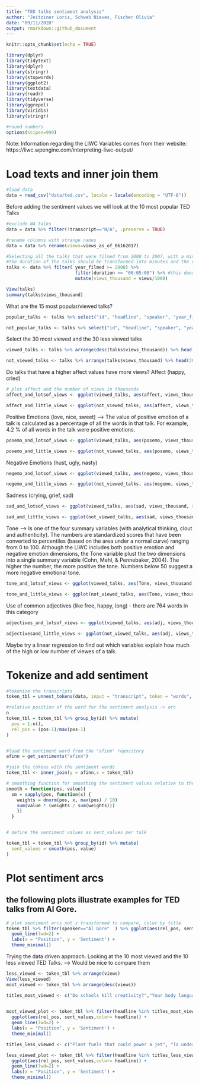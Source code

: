 ```yaml
---
title: "TED talks sentiment analysis"
author: "Jeitziner Loris, Schwab Nieves, Fischer Olivia"
date: "09/11/2020"
output: rmarkdown::github_document
---
```


```r
knitr::opts_chunk$set(echo = TRUE)

library(dplyr)
library(tidytext)
library(dplyr)
library(stringr)
library(stopwords)
library(ggplot2)
library(textdata)
library(readr)
library(tidyverse)
library(ggrepel) 
library(viridis)
library(stringr) 

#round numbers
options(scipen=999)

```

Note: Information regarding the LIWC Variables comes from their website: https://liwc.wpengine.com/interpreting-liwc-output/


# Load texts and inner join them

```r
#load data
data = read_csv("data/ted.csv", locale = locale(encoding = "UTF-8"))

```

Before adding the sentiment values we will look at the 10 most popular TED Talks 
```r
#exclude NA talks
data = data %>% filter(!transcript=="N/A", .preserve = TRUE)

#rename columns with strange names
data = data %>% rename(views=views_as_of_06162017)

#Selecting all the talks that were filmed from 2000 to 2007, with a minimal duration of 5 minutes 
#the duration of the talks should be transformed into minutes and the views into views per million 
talks <- data %>% filter( year_filmed >= 2000) %>% 
                          filter(duration >= "00:05:00") %>% #this doesn't seem to work...I wanted to exclude all the talks that were less than 5 minutes 
                          mutate(views_thousand = views/1000)

View(talks)
summary(talks$views_thousand)
```


What are the 15 most popular/viewed talks? 
```r
popular_talks <- talks %>% select("id", "headline", "speaker", "year_filmed", "duration") %>% arrange(desc(talks$views_thousand)) %>% head(15)

not_popular_talks <- talks %>% select("id", "headline", "speaker", "year_filmed", "duration") %>% arrange(talks$views_thousand) %>% head(15)

```

Select the 30 most viewed and the 30 less viewed talks 
```r
viewed_talks <- talks %>% arrange(desc(talks$views_thousand)) %>% head(30)

not_viewed_talks <- talks %>% arrange(talks$views_thousand) %>% head(30)
```

Do talks that have a higher affect values have more views? 
Affect (happy, cried)
```r
# plot affect and the number of views in thousands 
affect_and_lotsof_views <- ggplot(viewed_talks, aes(affect, views_thousand, size=views))+ geom_point(alpha=0.6)+  labs(x="Affect",y="Views (in thousands)",title="Do affective talks have more views?")+ theme_bw() 

affect_and_little_views <- ggplot(not_viewed_talks, aes(affect, views_thousand, size=views,col= views))+ geom_point(alpha=0.6)+  labs(x="Affect",y="Views (in thousands) ",title="Do affective talks have less views?")+ theme_bw() 
```

Positive Emotions (love, nice, sweet) --> The value of positive emotion of a talk is calculated as a percentage of all the words in that talk. For example, 4.2 % of all words in the talk were positive emotions. 
```r
posemo_and_lotsof_views <- ggplot(viewed_talks, aes(posemo, views_thousand, size=views,col= views))+ geom_point(alpha=0.6)+  labs(x="Positive Emotions",y="Views (in thousands) ",title="Do talks with positive emotions have more views?")+ theme_bw() 

posemo_and_little_views <- ggplot(not_viewed_talks, aes(posemo, views_thousand, size=views,col= views))+ geom_point(alpha=0.6)+  labs(x="Positive Emotions",y="Views (in thousands) ",title="Do talks positive emotions have less views?")+ theme_bw() 
``` 

Negative Emotions (hust, ugly, nasty)
```r
negemo_and_lotsof_views <- ggplot(viewed_talks, aes(negemo, views_thousand, size=views,col= views))+ geom_point(alpha=0.6)+  labs(x="Negative Emotions",y="Views (in thousands) ",title="Do talks with negative emotions have more views?")+ theme_bw() 

negemo_and_little_views <- ggplot(not_viewed_talks, aes(negemo, views_thousand, size=views,col= views))+ geom_point(alpha=0.6)+  labs(x="Negative Emotions",y="Views (in thousands) ",title="Do talks negative emotions have less views?")+ theme_bw() 
```   

Sadness (crying, grief, sad)
```r
sad_and_lotsof_views <- ggplot(viewed_talks, aes(sad, views_thousand, size=views,col= views))+ geom_point(alpha=0.6)+  labs(x="Sadness",y="Views (in thousands) ",title="Do sad talks have more views?")+ theme_bw() 

sad_and_little_views <- ggplot(not_viewed_talks, aes(sad, views_thousand, size=views,col= views))+ geom_point(alpha=0.6)+  labs(x="Sadness",y="Views (in thousands) ",title="Do sad talks have less views?")+ theme_bw() 
```  

Tone --> Is one of the four summary variables (with analytical thinking, clout and authenticity). The numbers are standardized scores that have been converted to percentiles (based on the area under a normal curve) ranging from 0 to 100. Although the LIWC includes both positive emotion and negative emotion dimensions, the Tone variable plust the two dimensions into a single summary variable (Cohn, Mehl, & Pennebaker, 2004). The higher the number, the more positive the tone. Numbers below 50 suggest a more negative emotional tone. 
```r
tone_and_lotsof_views <- ggplot(viewed_talks, aes(Tone, views_thousand, size=views,col= views))+ geom_point(alpha=0.6)+  labs(x="Tone",y="Views (in thousands) ",title="Do the views depend on the tone of the talk?")+ theme_bw() 

tone_and_little_views <- ggplot(not_viewed_talks, aes(Tone, views_thousand, size=views,col= views))+ geom_point(alpha=0.6)+  labs(x="Tone",y="Views (in thousands) ",title="Do the views depend on the tone of the talk?")+ theme_bw() 
```  

Use of common adjectives (like free, happy, long) - there are 764 words in this category 
```r
adjectives_and_lotsof_views <- ggplot(viewed_talks, aes(adj, views_thousand, size=views,col= views))+ geom_point(alpha=0.6)+  labs(x="Adjectives",y="Views (in thousands) ",title="Do the views depend on the use of common adjectives of a talk?")+ theme_bw() 

adjectivesand_little_views <- ggplot(not_viewed_talks, aes(adj, views_thousand, size=views,col= views))+ geom_point(alpha=0.6)+  labs(x="Adjectives",y="Views (in thousands) ",title="Do the views depend on the use of common adjectives of a talk?")+ theme_bw() 
```  

Maybe try a linear regression to find out which variables explain how much of the high or low number of viewes of a talk. 



# Tokenize and add sentiment

```r

#tokenize the transcripts 
token_tbl = unnest_tokens(data, input = "transcript", token = "words", to_lower = TRUE, output = "word")

#relative position of the word for the sentiment analysis -> arc
n
token_tbl = token_tbl %>% group_by(id) %>% mutate(
  pos = 1:n(),
  rel_pos = (pos-1)/max(pos-1)
)


#load the sentiment word from the "afinn" repository
afinn = get_sentiments("afinn")

#join the tokens with the sentiment words
token_tbl <- inner_join(y = afinn,x = token_tbl)


```

```r
# smoothing function for smoothing the sentiment values relative to the position
smooth = function(pos, value){ 
  sm = sapply(pos, function(x) {
    weights = dnorm(pos, x, max(pos) / 10)
    sum(value * (weights / sum(weights)))
    })
  }


# define the sentiment values as sent_values per talk

token_tbl = token_tbl %>% group_by(id) %>% mutate(
  sent_values = smooth(pos, value)
)

```


# Plot sentiment arcs

## the following plots illustrate examples for TED talks from Al Gore.

```r
# plot sentiment arcs not z transformed to compare, color by title
token_tbl %>% filter(speaker=="Al Gore"  ) %>% ggplot(aes(rel_pos, sent_values,color=event)) +
  geom_line(lwd=2) + 
  labs(x = "Position", y = 'Sentiment') + 
  theme_minimal()
```

Trying the data driven approach. Looking at the 10 most viewed and the 10 less viewed TED Talks. --> Would be nice to compare them
```r

less_viewed <- token_tbl %>% arrange(views)
View(less_viewed)
most_viewed <- token_tbl %>% arrange(desc(views)) 

titles_most_viewed <- c("Do schools kill creativity?","Your body language shapes who you are", "How great leaders inspire action", "The power of vulnerability", "10 things you didn't know about orgasm", "My stroke of insight", "Why we do what we do", "How to speak so that people want to listen", "Looks aren't everything. Believe me, I'm a model.", "The puzzle of motivation")

  
most_viewed_plot <- token_tbl %>% filter(headline %in% titles_most_viewed) %>% 
  ggplot(aes(rel_pos, sent_values,color= headline)) +
  geom_line(lwd=2) + 
  labs(x = "Position", y = 'Sentiment') + 
  theme_minimal()

titles_less_viewed <- c("Plant fuels that could power a jet", "To understand autism, don't look away", "The balancing act of compassion", "A new way to stop identity theft", "I am a pirate", "The camel's hump", "Nature vs. humans", "A parable for Kenya", "Compassion at the dinner table", "Tools for a better world")

less_viewed_plot <- token_tbl %>% filter(headline %in% titles_less_viewed) %>% 
  ggplot(aes(rel_pos, sent_values,color= headline)) +
  geom_line(lwd=2) + 
  labs(x = "Position", y = 'Sentiment') + 
  theme_minimal()

```



